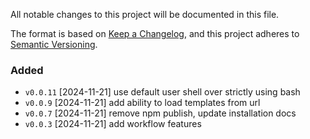 All notable changes to this project will be documented in this file.

The format is based on [Keep a Changelog](https://keepachangelog.com/en/1.1.0/),
and this project adheres to [Semantic Versioning](https://semver.org/spec/v2.0.0.html).

### Added

- `v0.0.11` [2024-11-21] use default user shell over strictly using bash
- `v0.0.9`  [2024-11-21] add ability to load templates from url
- `v0.0.7`  [2024-11-21] remove npm publish, update installation docs
- `v0.0.3`  [2024-11-21] add workflow features
